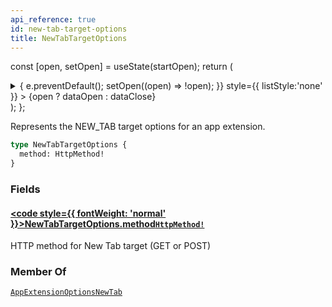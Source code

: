 ```yaml
---
api_reference: true
id: new-tab-target-options
title: NewTabTargetOptions
---
```






const [open, setOpen] = useState(startOpen);
return (
<details {...(open ? { open: true } : {})} className="details" style={{ border:'none', boxShadow:'none', background:'var(--ifm-background-color)' }}>
<summary
onClick={(e) => {
e.preventDefault();
setOpen((open) => !open);
}}
style={{ listStyle:'none' }} >
{open ? dataOpen : dataClose}
</summary>
{open && children}
</details>
);
};

Represents the NEW_TAB target options for an app extension.

```graphql
type NewTabTargetOptions {
  method: HttpMethod!
}
```

### Fields

#### [<code style={{ fontWeight: 'normal' }}>NewTabTargetOptions.<b>method</b></code>](#)<Bullet />[`HttpMethod!`](../../../api-reference/miscellaneous/enums/http-method.mdx) <Badge class="badge badge--secondary" text="non-null"/> <Badge class="badge badge--secondary" text="enum"/> <Badge class="badge badge--secondary" text="miscellaneous"/>

HTTP method for New Tab target (GET or POST)

### Member Of

[`AppExtensionOptionsNewTab`](../../../api-reference/apps/objects/app-extension-options-new-tab.mdx) <Badge class="badge badge--secondary" text="object"/>
